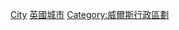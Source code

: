 {{Commonscat|Cities in Wales}}

[[Category:威爾斯聚居地|City]]
[[Category:英國城市|]]
[[Category:威爾斯行政區劃|Category:威爾斯行政區劃]]